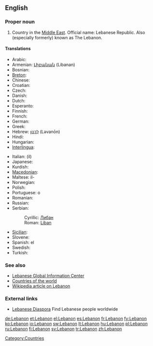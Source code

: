 ==English==

===Proper noun===
{{en-proper noun}}

# Country in the [[Middle East]].  Official name: Lebanese Republic.  Also (especially formerly) known as The Lebanon.

====Translations====
{{trans-top|Lebanese Republic}}
* Arabic: {{t-|ar|لبنان|tr=lubnān|sc=Arab}}
* Armenian: [[Լիբանան]] (Libanan)
* Bosnian: {{t-|bs|Liban|m}}
* [[Breton]]: {{t-|br|Liban|xs=Breton}}
* Chinese: {{t|cmn|黎巴嫩|tr=Líbānèn|sc=Hani|xs=Mandarin}}
* Croatian: {{t-|hr|Libanon|m}}
* Czech: {{t-|cs|Libanon|m}}
* Danish: {{t-|da|Libanon}}
* Dutch: {{t+|nl|Libanon}}
* Esperanto: {{t-|eo|Libano|xs=Esperanto}}
* Finnish: {{t+|fi|Libanon}}
* French: {{t+|fr|Liban|m}}
* German: {{t+|de|Libanon|m}}
* Greek: {{t+|el|Λίβανος|m|tr=Lívanos|sc=Grek}}
* Hebrew: [[לבנון|לְבָנוֹן]] (Ləvanōn)
* Hindi: {{t|hi|लेबनान|tr=lebanān|sc=Deva|xs=Hindi}}
* Hungarian: {{t+|hu|Libanon}}
* [[Interlingua]]: {{t-|ia|Libano|xs=Interlingua}}
{{trans-mid}}
* Italian: (il) {{t-|it|Libano|m}}
* Japanese: {{t+|ja|レバノン|tr=Rebanon|sc=Jpan}}
* Kurdish: {{ku-Arab|[[لوبنان]]}}
* [[Macedonian]]: {{t+|mk|Либан|m|tr=Líban|sc=Cyrl|xs=Macedonian}}
* Maltese: il-{{t|mt|Libanu|xs=Maltese}}
* Norwegian: {{t+|no|Libanon}}
* Polish: {{t+|pl|Liban}}
* Portuguese: o {{t+|pt|Líbano|m}}
* Romanian: {{t-|ro|Liban|m}}
* Russian: {{t|ru|Ливан|m|tr=Liván|sc=Cyrl}}
* Serbian:
*: Cyrillic: [[Либан#Serbian|Либан]] {{m}}
*: Roman: [[Liban#Serbian|Liban]] {{m}}
* [[Sicilian]]: {{t-|scn|Lìbbanu|m|xs=Sicilian}}
* Slovene: {{t+|sl|Libanon|m}}
* Spanish: el {{t+|es|Líbano|m}}
* Swedish: {{t+|sv|Libanon}}
* Turkish: {{t+|tr|Lübnan}}
{{trans-bottom}}

===See also===
* [http://www.lgic.org Lebanese Global Information Center]
* [[Appendix:Countries of the world|Countries of the world]]
* [[w:Lebanon|Wikipedia article on Lebanon]]

===External links===
* [http://leb.org/ Lebanese Diaspora] Find Lebanese people worldwide

[[Category:Countries]]

[[de:Lebanon]]
[[et:Lebanon]]
[[el:Lebanon]]
[[es:Lebanon]]
[[fr:Lebanon]]
[[fy:Lebanon]]
[[ko:Lebanon]]
[[io:Lebanon]]
[[sw:Lebanon]]
[[lt:Lebanon]]
[[hu:Lebanon]]
[[pl:Lebanon]]
[[ru:Lebanon]]
[[fi:Lebanon]]
[[sv:Lebanon]]
[[tr:Lebanon]]
[[zh:Lebanon]]